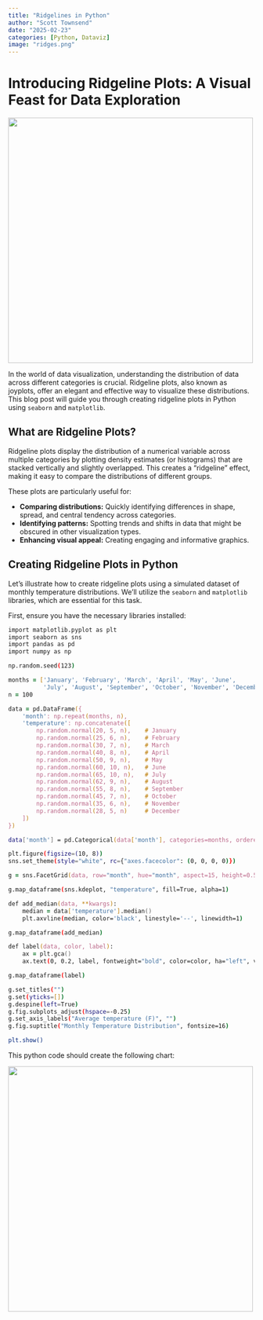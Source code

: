 ```yaml
---
title: "Ridgelines in Python"
author: "Scott Townsend"
date: "2025-02-23"
categories: [Python, Dataviz]
image: "ridges.png"
---
```


# Introducing Ridgeline Plots: A Visual Feast for Data Exploration

![](ridges.png){width="500"}

In the world of data visualization, understanding the distribution of data across different categories is crucial. Ridgeline plots, also known as joyplots, offer an elegant and effective way to visualize these distributions. This blog post will guide you through creating ridgeline plots in Python using `seaborn` and `matplotlib`.

## What are Ridgeline Plots?

Ridgeline plots display the distribution of a numerical variable across multiple categories by plotting density estimates (or histograms) that are stacked vertically and slightly overlapped. This creates a "ridgeline" effect, making it easy to compare the distributions of different groups.

These plots are particularly useful for:

* **Comparing distributions:** Quickly identifying differences in shape, spread, and central tendency across categories.
* **Identifying patterns:** Spotting trends and shifts in data that might be obscured in other visualization types.
* **Enhancing visual appeal:** Creating engaging and informative graphics.

## Creating Ridgeline Plots in Python

Let's illustrate how to create ridgeline plots using a simulated dataset of monthly temperature distributions. We'll utilize the `seaborn` and `matplotlib` libraries, which are essential for this task.

First, ensure you have the necessary libraries installed:

```zsh
import matplotlib.pyplot as plt
import seaborn as sns
import pandas as pd
import numpy as np

np.random.seed(123)

months = ['January', 'February', 'March', 'April', 'May', 'June', 
          'July', 'August', 'September', 'October', 'November', 'December']
n = 100

data = pd.DataFrame({
    'month': np.repeat(months, n),
    'temperature': np.concatenate([
        np.random.normal(20, 5, n),    # January
        np.random.normal(25, 6, n),    # February
        np.random.normal(30, 7, n),    # March
        np.random.normal(40, 8, n),    # April
        np.random.normal(50, 9, n),    # May
        np.random.normal(60, 10, n),   # June
        np.random.normal(65, 10, n),   # July
        np.random.normal(62, 9, n),    # August
        np.random.normal(55, 8, n),    # September
        np.random.normal(45, 7, n),    # October
        np.random.normal(35, 6, n),    # November
        np.random.normal(28, 5, n)     # December
    ])
})

data['month'] = pd.Categorical(data['month'], categories=months, ordered=True)

plt.figure(figsize=(10, 8))
sns.set_theme(style="white", rc={"axes.facecolor": (0, 0, 0, 0)})

g = sns.FacetGrid(data, row="month", hue="month", aspect=15, height=0.5, palette="plasma", row_order=months[::-1])  

g.map_dataframe(sns.kdeplot, "temperature", fill=True, alpha=1)

def add_median(data, **kwargs):
    median = data['temperature'].median()
    plt.axvline(median, color='black', linestyle='--', linewidth=1)

g.map_dataframe(add_median)

def label(data, color, label): 
    ax = plt.gca()
    ax.text(0, 0.2, label, fontweight="bold", color=color, ha="left", va="center", transform=ax.transAxes)

g.map_dataframe(label)

g.set_titles("")
g.set(yticks=[])
g.despine(left=True)
g.fig.subplots_adjust(hspace=-0.25)
g.set_axis_labels("Average temperature (F)", "")
g.fig.suptitle("Monthly Temperature Distribution", fontsize=16)

plt.show()
```

This python code should create the following chart: 

![](ridgeline.png){width="500"}